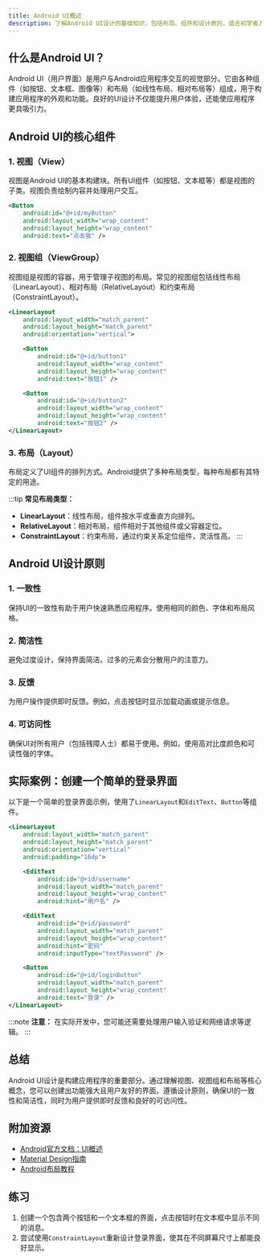 ```yaml
---
title: Android UI概述
description: 了解Android UI设计的基础知识，包括布局、组件和设计原则，适合初学者入门。
---
```


## 什么是Android UI？

Android UI（用户界面）是用户与Android应用程序交互的视觉部分。它由各种组件（如按钮、文本框、图像等）和布局（如线性布局、相对布局等）组成，用于构建应用程序的外观和功能。良好的UI设计不仅能提升用户体验，还能使应用程序更具吸引力。

## Android UI的核心组件

### 1. 视图（View）
视图是Android UI的基本构建块。所有UI组件（如按钮、文本框等）都是视图的子类。视图负责绘制内容并处理用户交互。

```xml
<Button
    android:id="@+id/myButton"
    android:layout_width="wrap_content"
    android:layout_height="wrap_content"
    android:text="点击我" />
```

### 2. 视图组（ViewGroup）
视图组是视图的容器，用于管理子视图的布局。常见的视图组包括线性布局（LinearLayout）、相对布局（RelativeLayout）和约束布局（ConstraintLayout）。

```xml
<LinearLayout
    android:layout_width="match_parent"
    android:layout_height="match_parent"
    android:orientation="vertical">

    <Button
        android:id="@+id/button1"
        android:layout_width="wrap_content"
        android:layout_height="wrap_content"
        android:text="按钮1" />

    <Button
        android:id="@+id/button2"
        android:layout_width="wrap_content"
        android:layout_height="wrap_content"
        android:text="按钮2" />
</LinearLayout>
```

### 3. 布局（Layout）
布局定义了UI组件的排列方式。Android提供了多种布局类型，每种布局都有其特定的用途。

:::tip
**常见布局类型：**
- **LinearLayout**：线性布局，组件按水平或垂直方向排列。
- **RelativeLayout**：相对布局，组件相对于其他组件或父容器定位。
- **ConstraintLayout**：约束布局，通过约束关系定位组件，灵活性高。
:::

## Android UI设计原则

### 1. 一致性
保持UI的一致性有助于用户快速熟悉应用程序。使用相同的颜色、字体和布局风格。

### 2. 简洁性
避免过度设计，保持界面简洁。过多的元素会分散用户的注意力。

### 3. 反馈
为用户操作提供即时反馈。例如，点击按钮时显示加载动画或提示信息。

### 4. 可访问性
确保UI对所有用户（包括残障人士）都易于使用。例如，使用高对比度颜色和可读性强的字体。

## 实际案例：创建一个简单的登录界面

以下是一个简单的登录界面示例，使用了`LinearLayout`和`EditText`、`Button`等组件。

```xml
<LinearLayout
    android:layout_width="match_parent"
    android:layout_height="match_parent"
    android:orientation="vertical"
    android:padding="16dp">

    <EditText
        android:id="@+id/username"
        android:layout_width="match_parent"
        android:layout_height="wrap_content"
        android:hint="用户名" />

    <EditText
        android:id="@+id/password"
        android:layout_width="match_parent"
        android:layout_height="wrap_content"
        android:hint="密码"
        android:inputType="textPassword" />

    <Button
        android:id="@+id/loginButton"
        android:layout_width="match_parent"
        android:layout_height="wrap_content"
        android:text="登录" />
</LinearLayout>
```

:::note
**注意：** 在实际开发中，您可能还需要处理用户输入验证和网络请求等逻辑。
:::

## 总结

Android UI设计是构建应用程序的重要部分。通过理解视图、视图组和布局等核心概念，您可以创建出功能强大且用户友好的界面。遵循设计原则，确保UI的一致性和简洁性，同时为用户提供即时反馈和良好的可访问性。

## 附加资源

- [Android官方文档：UI概述](https://developer.android.com/guide/topics/ui)
- [Material Design指南](https://material.io/design)
- [Android布局教程](https://www.tutorialspoint.com/android/android_user_interface_layouts.htm)

## 练习

1. 创建一个包含两个按钮和一个文本框的界面，点击按钮时在文本框中显示不同的消息。
2. 尝试使用`ConstraintLayout`重新设计登录界面，使其在不同屏幕尺寸上都能良好显示。
